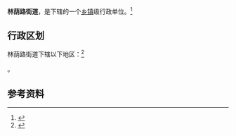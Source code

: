 {{中国乡级行政区|15/02/03/004/000}}

'''林荫路街道'''，是{{PRC admin/fullname|15/02/03/004/000|3}}下辖的一个[[乡镇|乡镇]]级行政单位。<ref>{{PRC admin/ref sgc|{{PRC admin/parent|15/02/03/004/000}}}}</ref>

== 行政区划 ==

林荫路街道下辖以下地区：<ref>{{PRC admin/ref sgc|15/02/03/004/000}}</ref>

{{PRC admin/children|15/02/03/004/000}}。

== 参考资料 ==

{{reflist}}

{{行政区划小作品}}
{{PRC admin/navcat|15/02/03/004/000}}